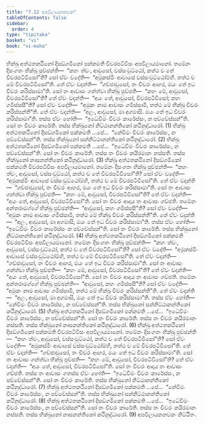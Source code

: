 ```yaml
---
title: "7.12 අපවිලායනනවක"
tableOfContents: false
sidebar:
  order: 4
type: "tipitaka"
basket: "vi"
book: "vi-maha"
---
```



<DynamicBreadcrumb />

<Division number="321" book="vi-maha">

<Paragraph number="1508" book="vi-maha">
භික්ඛු අත්ථතකථිනෝ දිසඞ්ගමිකෝ පක්කමති චීවරපටිවීසං අපවිලායමානෝ. තමේනං දිසංගතං භික්ඛූ පුච්ඡන්ති—  “කහං ත්වං, ආවුසෝ, වස්සංවුට්ඨෝ, කත්ථ ච තේ චීවරපටිවීසෝ”ති? සෝ ඒවං වදේති—  “අමුකස්මිං ආවාසේ වස්සංවුට්ඨෝම්හි. තත්ථ ච මේ චීවරපටිවීසෝ”ති. තේ ඒවං වදන්ති—  “ගච්ඡාවුසෝ, තං චීවරං ආහර, මයං තේ ඉධ චීවරං කරිස්සාමා”ති. සෝ තං ආවාසං ගන්ත්වා භික්ඛූ පුච්ඡති—  “කහං මේ, ආවුසෝ, චීවරපටිවීසෝ”ති? තේ ඒවං වදන්ති—  “අයං තේ, ආවුසෝ, චීවරපටිවීසෝ; කහං ගමිස්සසී”ති? සෝ ඒවං වදේති—  “අමුකං නාම ආවාසං ගමිස්සාමි, තත්ථ මේ භික්ඛූ චීවරං කරිස්සන්තී”ති. තේ ඒවං වදන්ති—  “අලං, ආවුසෝ, මා අගමාසි. මයං තේ ඉධ චීවරං කරිස්සාමා”ති. තස්ස ඒවං හෝති—  “ඉධේවිමං චීවරං කාරේස්සං, න පච්චේස්සන්”ති. සෝ තං චීවරං කාරේති. තස්ස භික්ඛුනෝ නිට්ඨානන්තිකෝ කථිනුද්ධාරෝ. (1)
</Paragraph>

<Paragraph number="1509" book="vi-maha">
භික්ඛු අත්ථතකථිනෝ දිසඞ්ගමිකෝ පක්කමති …පේ…  “නේවිමං චීවරං කාරේස්සං, න පච්චේස්සන්”ති. තස්ස භික්ඛුනෝ සන්නිට්ඨානන්තිකෝ කථිනුද්ධාරෝ. (2)
</Paragraph>

<Paragraph number="1510" book="vi-maha">
භික්ඛු අත්ථතකථිනෝ දිසඞ්ගමිකෝ පක්කමති …පේ…  “ඉධේවිමං චීවරං කාරේස්සං, න පච්චේස්සන්”ති. සෝ තං චීවරං කාරේති. තස්ස තං චීවරං කයිරමානං නස්සති. තස්ස භික්ඛුනෝ නාසනන්තිකෝ කථිනුද්ධාරෝ. (3)
</Paragraph>

</Division>
<Division number="322" book="vi-maha">

<Paragraph number="1511" book="vi-maha">
භික්ඛු අත්ථතකථිනෝ දිසඞ්ගමිකෝ පක්කමති චීවරපටිවීසං අපවිලායමානෝ. තමේනං දිසංගතං භික්ඛූ පුච්ඡන්ති—  “කහං ත්වං, ආවුසෝ, වස්සංවුට්ඨෝ, කත්ථ ච තේ චීවරපටිවීසෝ”ති? සෝ ඒවං වදේති—  “අමුකස්මිං ආවාසේ වස්සංවුට්ඨෝම්හි, තත්ථ ච මේ චීවරපටිවීසෝ”ති. තේ ඒවං වදන්ති—  “ගච්ඡාවුසෝ, තං චීවරං ආහර, මයං තේ ඉධ චීවරං කරිස්සාමා”ති. සෝ තං ආවාසං ගන්ත්වා භික්ඛූ පුච්ඡති—  “කහං මේ, ආවුසෝ, චීවරපටිවීසෝ”ති? තේ ඒවං වදන්ති—  “අයං තේ, ආවුසෝ, චීවරපටිවීසෝ”ති. සෝ තං චීවරං ආදාය තං ආවාසං ගච්ඡති. තමේනං අන්තරාමග්ගේ භික්ඛූ පුච්ඡන්ති—  “ආවුසෝ, කහං ගමිස්සසී”ති? සෝ ඒවං වදේති—  “අමුකං නාම ආවාසං ගමිස්සාමි, තත්ථ මේ භික්ඛූ චීවරං කරිස්සන්තී”ති. තේ ඒවං වදන්ති—  “අලං, ආවුසෝ, මා අගමාසි, මයං තේ ඉධ චීවරං කරිස්සාමා”ති. තස්ස ඒවං හෝති—  “ඉධේවිමං චීවරං කාරේස්සං න පච්චේස්සන්”ති. සෝ තං චීවරං කාරේති. තස්ස භික්ඛුනෝ නිට්ඨානන්තිකෝ කථිනුද්ධාරෝ. (4)
</Paragraph>

<Paragraph number="1512" book="vi-maha">
භික්ඛු අත්ථතකථිනෝ දිසඞ්ගමිකෝ පක්කමති චීවරපටිවීසං අපවිලායමානෝ. තමේනං දිසංගතං භික්ඛූ පුච්ඡන්ති—  “කහං ත්වං, ආවුසෝ, වස්සංවුට්ඨෝ, කත්ථ ච තේ චීවරපටිවීසෝ”ති? සෝ ඒවං වදේති—  “අමුකස්මිං ආවාසේ වස්සංවුට්ඨෝම්හි, තත්ථ ච මේ චීවරපටිවීසෝ”ති. තේ ඒවං වදන්ති—  “ගච්ඡාවුසෝ, තං චීවරං ආහර, මයං තේ ඉධ චීවරං කරිස්සාමා”ති. සෝ තං ආවාසං ගන්ත්වා භික්ඛූ පුච්ඡති—  “කහං මේ, ආවුසෝ, චීවරපටිවීසෝ”ති? තේ ඒවං වදන්ති—  “අයං තේ, ආවුසෝ, චීවරපටිවීසෝ”ති. සෝ තං චීවරං ආදාය තං ආවාසං ගච්ඡති. තමේනං අන්තරාමග්ගේ භික්ඛූ පුච්ඡන්ති—  “ආවුසෝ, කහං ගමිස්සසී”ති? සෝ ඒවං වදේති—  “අමුකං නාම ආවාසං ගමිස්සාමි, තත්ථ මේ භික්ඛූ චීවරං කරිස්සන්තී”ති. තේ ඒවං වදන්ති—  “අලං, ආවුසෝ, මා අගමාසි, මයං තේ ඉධ චීවරං කරිස්සාමා”ති. තස්ස ඒවං හෝති—  “නේවිමං චීවරං කාරේස්සං, න පච්චේස්සන්”ති. තස්ස භික්ඛුනෝ සන්නිට්ඨානන්තිකෝ කථිනුද්ධාරෝ. (5)
</Paragraph>

<Paragraph number="1513" book="vi-maha">
භික්ඛු අත්ථතකථිනෝ දිසඞ්ගමිකෝ පක්කමති …පේ…  “ඉධේවිමං චීවරං කාරේස්සං, න පච්චේස්සන්”ති. සෝ තං චීවරං කාරේති. තස්ස තං චීවරං කයිරමානං නස්සති. තස්ස භික්ඛුනෝ නාසනන්තිකෝ කථිනුද්ධාරෝ. (6)
</Paragraph>

</Division>
<Division number="323" book="vi-maha">

<Paragraph number="1514" book="vi-maha">
භික්ඛු අත්ථතකථිනෝ දිසඞ්ගමිකෝ පක්කමති චීවරපටිවීසං අපවිලායමානෝ. තමේනං දිසංගතං භික්ඛූ පුච්ඡන්ති—  “කහං ත්වං, ආවුසෝ, වස්සංවුට්ඨෝ, කත්ථ ච තේ චීවරපටිවීසෝ”ති? සෝ ඒවං වදේති—  “අමුකස්මිං ආවාසේ වස්සංවුට්ඨෝම්හි, තත්ථ ච මේ චීවරපටිවීසෝ”ති. තේ ඒවං වදන්ති—  “ගච්ඡාවුසෝ, තං චීවරං ආහර, මයං තේ ඉධ චීවරං කරිස්සාමා”ති. සෝ තං ආවාසං ගන්ත්වා භික්ඛූ පුච්ඡති—  “කහං මේ, ආවුසෝ, චීවරපටිවීසෝ”ති? තේ ඒවං වදන්ති—  “අයං තේ, ආවුසෝ, චීවරපටිවීසෝ”ති. සෝ තං චීවරං ආදාය තං ආවාසං ගච්ඡති. තස්ස තං ආවාසං ගතස්ස ඒවං හෝති—  “ඉධේවිමං චීවරං කාරේස්සං, න පච්චේස්සන්”ති. සෝ තං චීවරං කාරේති. තස්ස භික්ඛුනෝ නිට්ඨානන්තිකෝ කථිනුද්ධාරෝ. (7)
</Paragraph>

<Paragraph number="1515" book="vi-maha">
භික්ඛු අත්ථතකථිනෝ දිසඞ්ගමිකෝ පක්කමති …පේ…  “නේවිමං චීවරං කාරේස්සං, න පච්චේස්සන්”ති. තස්ස භික්ඛුනෝ සන්නිට්ඨානන්තිකෝ කථිනුද්ධාරෝ. (8)
</Paragraph>

<Paragraph number="1516" book="vi-maha">
භික්ඛු අත්ථතකථිනෝ දිසඞ්ගමිකෝ පක්කමති …පේ…  “ඉධේවිමං චීවරං කාරේස්සං, න පච්චේස්සන්”ති. සෝ තං චීවරං කාරේති. තස්ස තං චීවරං කයිරමානං නස්සති. තස්ස භික්ඛුනෝ නාසනන්තිකෝ කථිනුද්ධාරෝ. (9)

</Paragraph>
</Division>

<Paragraph number="1517" type="center" book="vi-maha">
අපවිලායනනවකං නිට්ඨිතං.
</Paragraph>